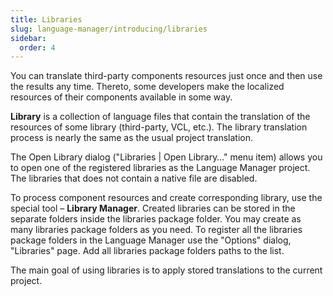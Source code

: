 ```yaml
---
title: Libraries
slug: language-manager/introducing/libraries
sidebar:
  order: 4
---
```


You can translate third-party components resources just once and then use the results any time. Thereto, some developers make the localized resources of their components available in some way.

**Library** is a collection of language files that contain the translation of the resources of some library (third-party, VCL, etc.). The library translation process is nearly the same as the usual project translation.

The Open Library dialog ("Libraries | Open Library…" menu item) allows you to open one of the registered libraries as the Language Manager project. The libraries that does not contain a native file are disabled.

To process component resources and create corresponding library, use the special tool – **Library Manager**. Created libraries can be stored in the separate folders inside the libraries package folder. You may create as many libraries package folders as you need. To register all the libraries package folders in the Language Manager use the "Options" dialog, "Libraries" page. Add all libraries package folders paths to the list.

The main goal of using libraries is to apply stored translations to the current project. 